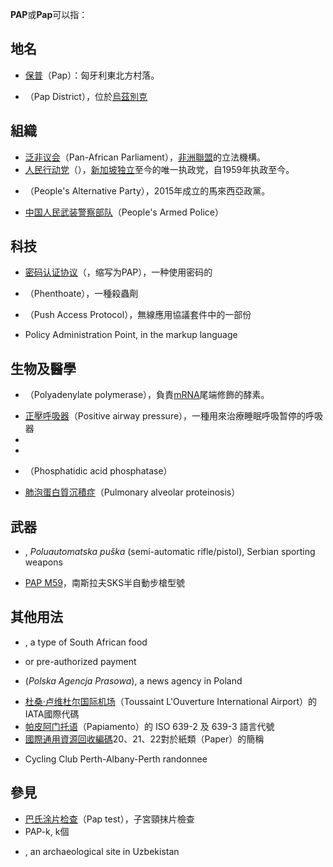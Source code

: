 {{Wiktionary|pap|PAP}}
'''PAP'''或'''Pap'''可以指：
{{TOC right}}
== 地名 ==
* [[保普|保普]]（Pap）：匈牙利東北方村落。
* {{tsl|en|Pap District|保普區}}（Pap District），位於[[烏茲別克|烏茲別克]]

== 組織 ==
* [[泛非议会|泛非议会]]（Pan-African Parliament），[[非洲聯盟|非洲聯盟]]的立法機構。
* [[人民行动党|人民行动党]]（{{lang-en|People's Action Party}}），[[新加坡独立|新加坡独立]]至今的唯一执政党，自1959年执政至今。
* {{tsl|en|People's Alternative Party|人民替代黨|}}（People's Alternative Party），2015年成立的馬來西亞政黨。
* [[中国人民武装警察部队|中国人民武装警察部队]]（People's Armed Police）

== 科技 ==
*[[密码认证协议|密码认证协议]]（{{lang-en|Password authentication protocol}}，缩写为PAP），一种使用密码的{{tsl|en|Authentication_protocol|认证协议}}
* {{tsl|en|Phenthoate|賽達松|}}（Phenthoate），一種殺蟲劑
* {{tsl|en|Push Access Protocol|推送訪問協議}}（Push Access Protocol），無線應用協議套件中的一部份
* Policy Administration Point, in the {{tsl|en|XACML||XACML}} markup language

== 生物及醫學 ==
<!--* [[乳頭|乳頭]]-->
* {{tsl|en|Polyadenylate polymerase|聚腺苷酸聚合酶|}}（Polyadenylate polymerase），負責[[mRNA|mRNA]]尾端修飾的酵素。
* [[正壓呼吸器|正壓呼吸器]]（Positive airway pressure），一種用來治療睡眠呼吸暂停的呼吸器
* {{tsl|en|Prostatic acid phosphatase||Prostatic acid phosphatase}}
* {{tsl|en|Purple acid phosphatases||Purple acid phosphatases}}
* {{tsl|en|Phosphatidic acid phosphatase|磷脂酸磷酸酯酶|}}（Phosphatidic acid phosphatase）
* [[肺泡蛋白質沉積症|肺泡蛋白質沉積症]]（Pulmonary alveolar proteinosis）

== 武器 ==
* {{tsl|en|Zastava PAP series||Zastava PAP series}}, ''Poluautomatska puška'' (semi-automatic rifle/pistol), Serbian sporting weapons
* [[SKS半自動步槍|PAP M59]]，南斯拉夫SKS半自動步槍型號

== 其他用法 ==
* {{tsl|en|Pap (food)||Pap (food)}}, a type of South African food
* {{tsl|en|Direct debit||Direct debit}} or pre-authorized payment
* {{tsl|en|Polish Press Agency||Polish Press Agency}} (''Polska Agencja Prasowa''), a news agency in Poland
* [[杜桑·卢维杜尔国际机场|杜桑·卢维杜尔国际机场]]（Toussaint L'Ouverture International Airport）的IATA國際代碼
* [[帕皮阿门托语|帕皮阿门托语]]（Papiamento）的 ISO 639-2 及 639-3 語言代號
* [[國際通用資源回收編碼|國際通用資源回收編碼]]20、21、22對於紙類（Paper）的簡稱
*{{tsl|en|Audax Australia||Audax Australia}} Cycling Club Perth-Albany-Perth randonnee

==參見==
* [[巴氏涂片检查|巴氏涂片检查]]（Pap test），子宮頸抹片檢查
* PAP-k, k個{{tsl|en|primes in arithmetic progression|等差數列中的質數}}
* {{tsl|en|Ancient Pap||Ancient Pap}}, an archaeological site in Uzbekistan

{{disambig|Cat=三字拉丁字母缩写消歧义}}